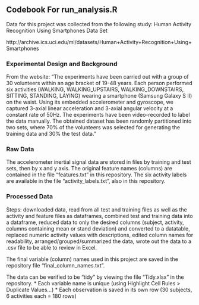## Codebook For run_analysis.R

Data for this project was collected from the following study: Human Activity Recognition Using Smartphones Data Set 

http://archive.ics.uci.edu/ml/datasets/Human+Activity+Recognition+Using+Smartphones

### Experimental Design and Background
From the website: "The experiments have been carried out with a group of 30 volunteers within an age bracket of 19-48 years. Each person performed six activities (WALKING, WALKING_UPSTAIRS, WALKING_DOWNSTAIRS, SITTING, STANDING, LAYING) wearing a smartphone (Samsung Galaxy S II) on the waist. Using its embedded accelerometer and gyroscope, we captured 3-axial linear acceleration and 3-axial angular velocity at a constant rate of 50Hz. The experiments have been video-recorded to label the data manually. The obtained dataset has been randomly partitioned into two sets, where 70% of the volunteers was selected for generating the training data and 30% the test data."

### Raw Data
The accelerometer inertial signal data are stored in files by training and test sets, then by x and y axis. The original feature names (columns) are contained in the file "features.txt" in this repository. The six activity labels are available in the file "activity_labels.txt", also in this repository.

### Processed Data
Steps: downloaded data, read from all test and training files as well as the activity and feature files as dataframes, combined test and training data into a dataframe, reduced data to only the desired columns (subject, activity, columns containing mean or stand deviation) and converted to a datatable, replaced numeric activity values with descriptions, edited column names for readability, arranged/grouped/summarized the data, wrote out the data to a .csv file to be able to review in Excel.

The final variable (column) names used in this project are saved in the repository file "final_column_names.txt".

The data can be verified to be "tidy" by viewing the file "Tidy.xlsx" in the repository.
* Each variable name is unique (using Highlight Cell Rules > Duplicate Values...)
* Each observation is saved in its own row (30 subjects, 6 activities each = 180 rows)

